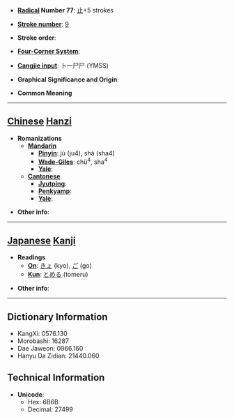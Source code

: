 * '''[[Wiktionary:Chinese radical index| Radical]] Number 77''': [[Wiktionary:Chinese radical index 止|止]]+5 strokes

* '''[[Wiktionary:Chinese total strokes index|Stroke number]]''': [[Wiktionary:Chinese total strokes index 9|9]]

* '''Stroke order''': 

* '''[[Wiktionary:Chinese four corner index|Four-Corner System]]''': 

* '''[[Wiktionary:Chinese Cangjie index|Cangjie input]]''': 卜一尸尸 (YMSS)

* '''Graphical Significance and Origin''': 

* '''Common Meaning'''

----

== [[Chinese]] [[Hanzi]] ==

* '''Romanizations'''
** '''[[Mandarin]]'''
*** '''[[Pinyin]]''': jù (ju4), shà (sha4)
*** '''[[Wade-Giles]]''': chü<sup>4</sup>, sha<sup>4</sup>
*** '''[[Yale]]''': 
** '''[[Cantonese]]'''
*** '''[[Jyutping]]''':
*** '''[[Penkyamp]]''': 
*** '''[[Yale]]''': 

* '''Other info''': 

----

== [[Japanese]] [[Kanji]] ==

* '''Readings'''
** '''[[On]]''': [[きょ]] (kyo), [[ご]] (go)
** '''[[Kun]]''': [[とめる]] (tomeru)

* '''Other info''':  

----

== Dictionary Information ==

* KangXi: 0576.130
* Morobashi: 16287
* Dae Jaweon: 0966.160
* Hanyu Da Zidian: 21440.060

== Technical Information ==

* '''Unicode''':
** Hex: 6B6B
** Decimal: 27499